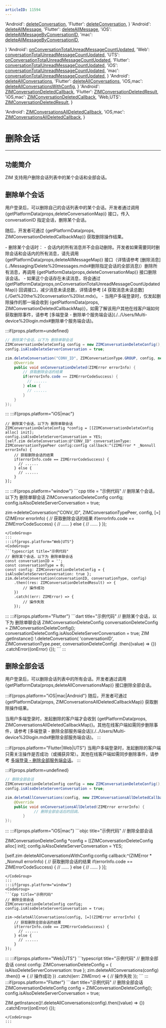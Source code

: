 ```yaml
---
articleID: 11594
---
```




  'Android': <a href='@deleteConversation' target='_blank'>deleteConversation</a>,
  'Flutter': <a href='https://pub.dev/documentation/zego_zim/latest/zego_zim/ZIM/deleteConversation.html' target='_blank'>deleteConversation</a>,
}
  'Android': <a href='@deleteAllMessage' target='_blank'>deleteAllMessage</a>,
  'Flutter': <a href='https://pub.dev/documentation/zego_zim/latest/zego_zim/ZIM/deleteAllMessage.html' target='_blank'>deleteAllMessage</a>,
  'iOS': <a href='https://doc-zh.zego.im/article/api?doc=zim_API~objective-c_ios~protocol~ZIM#delete-all-message-by-conversation-id-conversation-id-conversation-type-config-callback' target='_blank'>deleteAllMessageByConversationID</a>,
  'mac': <a href='https://doc-zh.zego.im/article/api?doc=zim_API~objective-c_macos~protocol~ZIM#delete-all-message-by-conversation-id-conversation-id-conversation-type-config-callback' target='_blank'>deleteAllMessageByConversationID</a>,

}
  'Android': <a href='@onConversationTotalUnreadMessageCountUpdated' target='_blank'>onConversationTotalUnreadMessageCountUpdated</a>,
  'Web': <a href='@conversationTotalUnreadMessageCountUpdated' target='_blank'>conversationTotalUnreadMessageCountUpdated</a>,
  'UTS': <a href='@conversationTotalUnreadMessageCountUpdated' target='_blank'>onConversationTotalUnreadMessageCountUpdated</a>,
  'Flutter': <a href='https://pub.dev/documentation/zego_zim/latest/zego_zim/ZIMEventHandler/onConversationTotalUnreadMessageCountUpdated.html' target='_blank'>conversationTotalUnreadMessageCountUpdated</a>,
  'iOS': <a href='https://doc-zh.zego.im/article/api?doc=zim_API~objective-c_ios~protocol~ZIMEventHandler#zim-conversation-total-unread-message-count-updated' target='_blank'>conversationTotalUnreadMessageCountUpdated</a>,
  'mac': <a href='https://doc-zh.zego.im/article/api?doc=zim_API~objective-c_macos~protocol~ZIMEventHandler#zim-conversation-total-unread-message-count-updated' target='_blank'>conversationTotalUnreadMessageCountUpdated</a>,
}
  'Android': <a href='@deleteAllConversations' target='_blank'>deleteAllConversations</a>,
  'Flutter': <a href='https://pub.dev/documentation/zego_zim/latest/zego_zim/ZIM/deleteAllConversations.html' target='_blank'>deleteAllConversations</a>,
  'iOS,mac': <a href='@deleteAllConversationsWithConfig' target='_blank'>deleteAllConversationsWithConfig</a>,
}
  'Android': <a href='@-ZIMConversationDeletedCallback' target='_blank'>ZIMConversationDeletedCallback</a>,
  'Flutter': <a href='https://pub.dev/documentation/zego_zim/latest/zego_zim/ZIM/deleteConversation.htmlhttps://pub.dev/documentation/zego_zim/latest/zego_zim/ZIM/deleteConversation.html' target='_blank'>ZIMConversationDeletedResult</a>,
  'iOS,mac': <a href='@ZIMConversationDeletedCallback' target='_blank'>ZIMConversationDeletedCallback</a>,
  'Web,UTS': <a href='@-ZIMConversationDeletedResult'>ZIMConversationDeletedResult</a>,
}

  'Android': <a href='@-ZIMConversationsAllDeletedCallback' target='_blank'>ZIMConversationsAllDeletedCallback</a>,
  'iOS,mac': <a href='@ZIMConversationsAllDeletedCallback' target='_blank'>ZIMConversationsAllDeletedCallback</a>,
}

# 删除会话

- - -

## 功能简介

ZIM 支持用户删除会话列表中的某个会话和全部会话。

## 删除单个会话

用户登录后，可以删除自己的会话列表中的某个会话。开发者通过调用 {getPlatformData(props,deleteConversationMap)} 接口，传入 conversationID 指定会话，删除某个会话。

随后，开发者可通过 {getPlatformData(props, ZIMConversationDeletedCallbackMap)} 获取删除操作结果。

<Note title="说明">
- 删除某个会话时：
  - 会话内的所有消息并不会自动删除。开发者如果需要同时删除会话和会话内的所有消息，请先调用 {getPlatformData(props,deleteAllMessageMap)} 接口（详情请参考 [删除消息](../Messaging/Delete%20messages.mdx#删除指定会话的全部消息)）删除所有消息，再调用 {getPlatformData(props,deleteConversationMap)} 接口删除该会话。
  - 如果这个会话存在未读消息，将会通过 {getPlatformData(props,onConversationTotalUnreadMessageCountUpdatedMap)} 回调接口，减少消息未读总数，详情请参考 [4 获取消息未读总数](./Get%20the%20conversation%20list.mdx)。
- 当用户多端登录时，仅发起删除操作的那一端会收到 {getPlatformData(props, ZIMConversationDeletedCallbackMap)}，如需了解该用户其他在线客户端如何获取删除事件，请参考 [多端登录 - 删除单个服务端会话](./../Users/Multi-device%20login.mdx#删除单个服务端会话)。
</Note>

:::if{props.platform=undefined}
<CodeGroup>
```java title="示例代码"
// 删除某个会话，以下为 删除单聊会话
ZIMConversationDeleteConfig config = new ZIMConversationDeleteConfig();
config.isAlsoDeleteServerConversation = true;

zim.deleteConversation("CONV_ID", ZIMConversationType.GROUP, config, new ZIMConversationDeletedCallback() {
    @Override
    public void onConversationDeleted(ZIMError errorInfo) {
        // 获取删除会话的结果
        if(errorInfo.code == ZIMErrorCodeSuccess) {
          // ......
        } else {
          // ......
        }            
    }
});
```
</CodeGroup>

:::
:::if{props.platform="iOS|mac"}
<CodeGroup>
```objc title="示例代码"
// 删除某个会话，以下为 删除单聊会话
ZIMConversationDeleteConfig *config = [[ZIMConversationDeleteConfig alloc] init];
config.isAlsoDeleteServerConversation = YES;
[self.zim deleteConversation:@"CONV_ID" conversationType: ZIMConversationTypePeer config:config callback:^(ZIMError * _Nonnull errorInfo) {
    // 获取删除会话的结果
    if(errorInfo.code == ZIMErrorCodeSuccess) {
      // ......
    } else {
      // ......
    }
}];
```
</CodeGroup>
:::
:::if{props.platform="window"}
<CodeGroup>
```cpp title = "示例代码"
// 删除某个会话，以下为 删除单聊会话
ZIMConversationDeleteConfig config;
config.isAlsoDeleteServerConversation = true;

zim->deleteConversation("CONV_ID", ZIMConversationTypePeer, config, [=](ZIMError errorInfo) {
    // 获取删除会话的结果
    if(errorInfo.code == ZIMErrorCodeSuccess) {
      // ......
    } else {
      // ......
    }
});
```
</CodeGroup>
:::
:::if{props.platform="Web|UTS"}
<CodeGroup>
```typescript title="示例代码"
// 删除某个会话，以下为 删除单聊会话
const conversationID = '';
const conversationType = 0;
const config: ZIMConversationDeleteConfig = { isAlsoDeleteServerConversation: true };
zim.deleteConversation(conversationID, conversationType, config)
    .then((res: ZIMConversationDeletedResult) => {
        // 操作成功
    })
    .catch((err: ZIMError) => {
        // 操作失败
    });
```
</CodeGroup>
:::
:::if{props.platform="Flutter"}
<CodeGroup>
```dart title="示例代码"
// 删除某个会话，以下为 删除单聊会话
ZIMConversationDeleteConfig conversationDeleteConfig =
      ZIMConversationDeleteConfig();
conversationDeleteConfig.isAlsoDeleteServerConversation = true;
ZIM
    .getInstance()
    !.deleteConversation(
        'conversationID', ZIMConversationType.peer, conversationDeleteConfig)
    .then((value) => {})
    .catchError((onError) {});
```
</CodeGroup>
:::


## 删除全部会话

用户登录后，可以删除会话列表中的所有会话。开发者通过调用 {getPlatformData(props,deleteAllConversationsMap)} 接口删除全部会话。


:::if{props.platform="iOS|mac|Android"}
随后，开发者可通过 {getPlatformData(props, ZIMConversationsAllDeletedCallbackMap)} 获取删除操作结果。

<Note title="说明">
当用户多端登录时，发起删除的客户端才会收到 {getPlatformData(props, ZIMConversationsAllDeletedCallbackMap)}。其他在线客户端如需同步删除事件，请参考 [多端登录 - 删除全部服务端会话](./../Users/Multi-device%20login.mdx#删除全部服务端会话)。
</Note>
:::

:::if{props.platform="Flutter|Web|UTS"}
<Note title="说明">
当用户多端登录时，发起删除的客户端只需关注操作是否成功（或捕获异常）。其他在线客户端如需同步删除事件，请参考 [多端登录 - 删除全部服务端会话](./../Users/Multi-device%20login.mdx#删除全部服务端会话)。
</Note>
:::

:::if{props.platform=undefined}
<CodeGroup>
```java title="示例代码"
// 删除全部会话
ZIMConversationDeleteConfig config = new ZIMConversationDeleteConfig();
config.isAlsoDeleteServerConversation = true;

zim.deleteAllConversations(config, new ZIMConversationsAllDeletedCallback() {
    @Override
    public void onConversationsAllDeleted(ZIMError errorInfo) {
             // 删除全部会话后的回调。
        }
});
```
</CodeGroup>
:::
:::if{props.platform="iOS|mac"}
<CodeGroup>
```objc title="示例代码"
// 删除全部会话

ZIMConversationDeleteConfig *config = [[ZIMConversationDeleteConfig alloc] init];
config.isAlsoDeleteServerConversation = YES;

[self.zim deleteAllConversationsWithConfig:config callback:^(ZIMError * _Nonnull errorInfo) {
    // 获取删除会话的结果
    if(errorInfo.code == ZIMErrorCodeSuccess) {
      // ......
    } else {
      // ......
    }
}];
```
</CodeGroup>
:::
:::if{props.platform="window"}
<CodeGroup>
```Cpp title="示例代码"
// 删除全部会话
ZIMConversationDeleteConfig config;
config.isAlsoDeleteServerConversation = true;

zim->deleteAllConversations(config, [=](ZIMError errorInfo) {
    // 获取删除全部会话的结果
    if(errorInfo.code == ZIMErrorCodeSuccess) {
      // ......
    } else {
      // ......
    }
});
```
</CodeGroup>
:::
:::if{props.platform="Web|UTS"}
<CodeGroup>
```typescript title="示例代码"
// 删除全部会话
const config: ZIMConversationDeleteConfig = { isAlsoDeleteServerConversation: true };
zim.deleteAllConversations(config)
    .then(() => {
        // 操作成功
    })
    .catch((err: ZIMError) => {
        // 操作失败
    });
```
</CodeGroup>
:::
:::if{props.platform="Flutter"}
<CodeGroup>
```dart title="示例代码"
// 删除全部会话
ZIMConversationDeleteConfig config = ZIMConversationDeleteConfig();
config.isAlsoDeleteServerConversation = true;

ZIM.getInstance()!.deleteAllConversations(config).then((value) => {})
    .catchError((onError) {});
```
</CodeGroup>
:::

